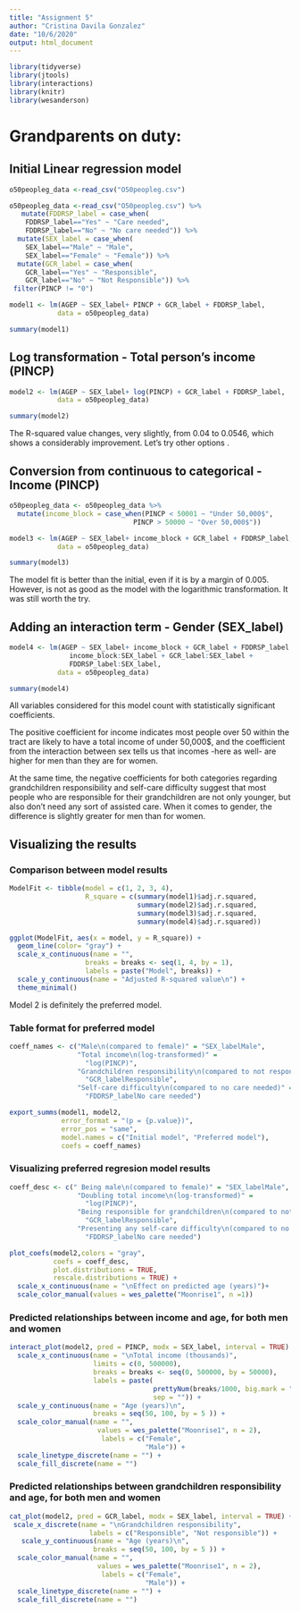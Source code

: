 ```yaml
---
title: "Assignment 5"
author: "Cristina Davila Gonzalez"
date: "10/6/2020"
output: html_document
---
```


```r
library(tidyverse)
library(jtools)
library(interactions)
library(knitr)
library(wesanderson)
```

# **Grandparents on duty**: 

## Initial Linear regression model
```r
o50peopleg_data <-read_csv("O50peopleg.csv")
```

```r
o50peopleg_data <-read_csv("O50peopleg.csv") %>%
   mutate(FDDRSP_label = case_when(
    FDDRSP_label=="Yes" ~ "Care needed",
    FDDRSP_label=="No" ~ "No care needed")) %>%
  mutate(SEX_label = case_when(
    SEX_label=="Male" ~ "Male",
    SEX_label=="Female" ~ "Female")) %>%
  mutate(GCR_label = case_when(
    GCR_label=="Yes" ~ "Responsible",
    GCR_label=="No" ~ "Not Responsible")) %>%
 filter(PINCP != "0")
```

```r
model1 <- lm(AGEP ~ SEX_label+ PINCP + GCR_label + FDDRSP_label, 
            data = o50peopleg_data)

summary(model1)
```

## Log transformation - Total person's income (PINCP)
```r
model2 <- lm(AGEP ~ SEX_label+ log(PINCP) + GCR_label + FDDRSP_label, 
            data = o50peopleg_data)

summary(model2)
```

The R-squared value changes, very slightly, from 0.04 to 0.0546, which shows a considerably improvement. Let's try other options .

## Conversion from continuous to categorical - Income (PINCP)
```r
o50peopleg_data <- o50peopleg_data %>%
  mutate(income_block = case_when(PINCP < 50001 ~ "Under 50,000$",
                               PINCP > 50000 ~ "Over 50,000$"))

model3 <- lm(AGEP ~ SEX_label+ income_block + GCR_label + FDDRSP_label, 
            data = o50peopleg_data)

summary(model3)
```

The model fit is better than the initial, even if it is by a margin of 0.005. However, is not as good as the model with the logarithmic transformation. It was still worth the try.

## Adding an interaction term - Gender (SEX_label)
```r
model4 <- lm(AGEP ~ SEX_label+ income_block + GCR_label + FDDRSP_label +
               income_block:SEX_label + GCR_label:SEX_label + 
               FDDRSP_label:SEX_label, 
            data = o50peopleg_data)

summary(model4)
```
All variables considered for this model count with statistically significant coefficients. 

The positive coefficient for income indicates most people over 50 within the tract are likely to have a total income of under 50,000$, and the coefficient from the interaction between sex tells us that incomes -here as well- are higher for men than they are for women. 

At the same time, the negative coefficients for both categories regarding grandchildren responsibility and self-care difficulty suggest that most people who are responsible for their grandchildren are not only younger, but also don't need any sort of assisted care. When it comes to gender, the difference is slightly greater for men than for women. 

## Visualizing the results

### Comparison between model results 
```r
ModelFit <- tibble(model = c(1, 2, 3, 4),
                   R_square = c(summary(model1)$adj.r.squared,
                                summary(model2)$adj.r.squared,
                                summary(model3)$adj.r.squared,
                                summary(model4)$adj.r.squared))

ggplot(ModelFit, aes(x = model, y = R_square)) +
  geom_line(color= "gray") +
  scale_x_continuous(name = "",
                   breaks = breaks <- seq(1, 4, by = 1),
                   labels = paste("Model", breaks)) +
  scale_y_continuous(name = "Adjusted R-squared value\n") +
  theme_minimal()
```

Model 2 is definitely the preferred model.

### Table format for preferred model
```r
coeff_names <- c("Male\n(compared to female)" = "SEX_labelMale",
                 "Total income\n(log-transformed)" = 
                   "log(PINCP)",
                 "Grandchildren responsibility\n(compared to not responsible)" = 
                   "GCR_labelResponsible",
                 "Self-care difficulty\n(compared to no care needed)" =
                   "FDDRSP_labelNo care needed")

export_summs(model1, model2, 
             error_format = "(p = {p.value})",
             error_pos = "same",
             model.names = c("Initial model", "Preferred model"),
             coefs = coeff_names)
```

### Visualizing preferred regresion model results
```r
coeff_desc <- c(" Being male\n(compared to female)" = "SEX_labelMale",
                 "Doubling total income\n(log-transformed)" = 
                   "log(PINCP)",
                 "Being responsible for grandchildren\n(compared to not being responsible)" = 
                   "GCR_labelResponsible",
                 "Presenting any self-care difficulty\n(compared to no care needed)" =
                   "FDDRSP_labelNo care needed")

plot_coefs(model2,colors = "gray", 
           coefs = coeff_desc,
           plot.distributions = TRUE,
           rescale.distributions = TRUE) +
  scale_x_continuous(name = "\nEffect on predicted age (years)")+
  scale_color_manual(values = wes_palette("Moonrise1", n =1)) 

```

### Predicted relationships between income and age, for both men and women
```r
interact_plot(model2, pred = PINCP, modx = SEX_label, interval = TRUE) +
  scale_x_continuous(name = "\nTotal income (thousands)",
                     limits = c(0, 500000),
                     breaks = breaks <- seq(0, 500000, by = 50000),
                     labels = paste( 
                                    prettyNum(breaks/1000, big.mark = "'"),
                                    sep = "")) +
  scale_y_continuous(name = "Age (years)\n",
                     breaks = seq(50, 100, by = 5 )) +
  scale_color_manual(name = "",
                      values = wes_palette("Moonrise1", n = 2),
                       labels = c("Female",
                                  "Male")) +
  scale_linetype_discrete(name = "") +
  scale_fill_discrete(name = "") 

```

### Predicted relationships between grandchildren responsibility and age, for both men and women
```r
cat_plot(model2, pred = GCR_label, modx = SEX_label, interval = TRUE) +
 scale_x_discrete(name = "\nGrandchildren responsibility",
                    labels = c("Responsible", "Not responsible")) +
   scale_y_continuous(name = "Age (years)\n",
                     breaks = seq(50, 100, by = 5 )) +
  scale_color_manual(name = "",
                      values = wes_palette("Moonrise1", n = 2),
                       labels = c("Female",
                                  "Male")) +
  scale_linetype_discrete(name = "") +
  scale_fill_discrete(name = "") 
```





